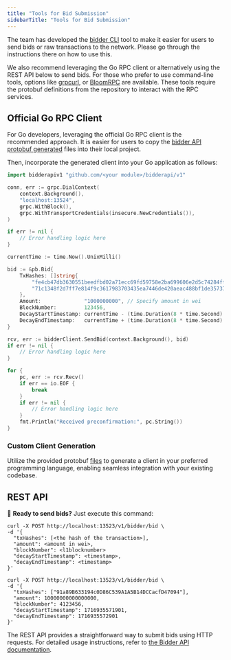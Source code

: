 ```yaml
---
title: "Tools for Bid Submission"
sidebarTitle: "Tools for Bid Submission"
---
```


The team has developed the [bidder CLI](/v1.2.x/get-started/bidders/bidder-cli) tool to make it easier for users to send bids or raw transactions to the network. Please go through the instructions there on how to use this.

We also recommend leveraging the Go RPC client or alternatively using the REST API below to send bids. For those who prefer to use command-line tools, options like [grpcurl](https://github.com/fullstorydev/grpcurl), or [BloomRPC](https://github.com/bloomrpc/bloomrpc) are available. These tools require the protobuf definitions from the repository to interact with the RPC services.

## Official Go RPC Client

For Go developers, leveraging the official Go RPC client is the recommended approach. It is easier for users to copy the [bidder API protobuf generated](https://github.com/primev/mev-commit/tree/v1.2.x/p2p/gen/go/bidderapi/v1) files into their local project.

Then, incorporate the generated client into your Go application as follows:

```go
import bidderapiv1 "github.com/<your module>/bidderapi/v1"

conn, err := grpc.DialContext(
    context.Background(),
    "localhost:13524",
    grpc.WithBlock(),
    grpc.WithTransportCredentials(insecure.NewCredentials()),
)

if err != nil {
    // Error handling logic here
}

currentTime := time.Now().UnixMilli()

bid := &pb.Bid{
    TxHashes: []string{
        "fe4cb47db3630551beedfbd02a71ecc69fd59758e2ba699606e2d5c74284ffa7",
        "71c1348f2d7ff7e814f9c3617983703435ea7446de420aeac488bf1de35737e8",
    },
    Amount:              "1000000000", // Specify amount in wei
    BlockNumber:         123456,
    DecayStartTimestamp: currentTime - (time.Duration(8 * time.Second).Milliseconds()),
    DecayEndTimestamp:   currentTime + (time.Duration(8 * time.Second).Milliseconds()),
}

rcv, err := bidderClient.SendBid(context.Background(), bid)
if err != nil {
    // Error handling logic here
}

for {
    pc, err := rcv.Recv()
    if err == io.EOF {
        break
    }
    if err != nil {
        // Error handling logic here
    }
    fmt.Println("Received preconfirmation:", pc.String())
}
```

### Custom Client Generation

Utilize the provided protobuf [files](https://github.com/primev/mev-commit/tree/v1.2.x/p2p/rpc/bidderapi/v1/bidderapi.proto) to generate a client in your preferred programming language, enabling seamless integration with your existing codebase.

## REST API

🚀 **Ready to send bids?** Just execute this command:

<CodeGroup>

```shell ❯_ structure
curl -X POST http://localhost:13523/v1/bidder/bid \
-d '{
  "txHashes": [<the hash of the transaction>],
  "amount": <amount in wei>,
  "blockNumber": <l1blocknumber>
  "decayStartTimestamp": <timestamp>,
  "decayEndTimestamp": <timestamp>
}'
```

```shell ❯_ example
curl -X POST http://localhost:13523/v1/bidder/bid \
-d '{
  "txHashes": ["91a89B633194c0D86C539A1A5B14DCCacfD47094"],
  "amount": 10000000000000000,
  "blockNumber": 4123456,
  "decayStartTimestamp": 1716935571901,
  "decayEndTimestamp": 1716935572901
}'
```

</CodeGroup>

The REST API provides a straightforward way to submit bids using HTTP requests. For detailed usage instructions, refer to [the Bidder API documentation](/v1.2.x/api-reference/bidder/sendbid).
